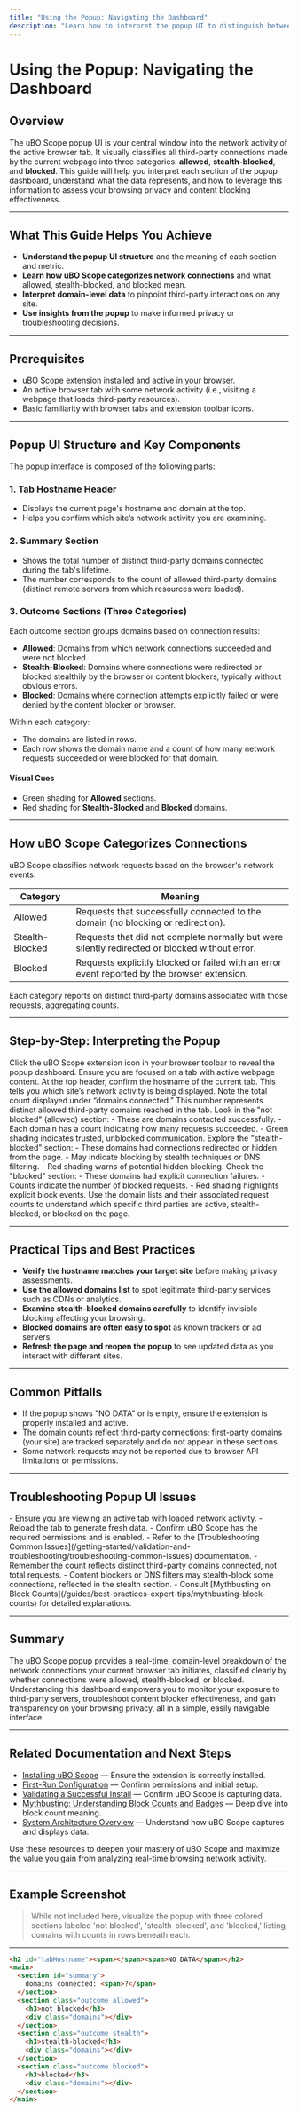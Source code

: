 ```yaml
---
title: "Using the Popup: Navigating the Dashboard"
description: "Learn how to interpret the popup UI to distinguish between allowed, stealth-blocked, and blocked third-party connections on any site you visit. This walkthrough explains each UI section, how data is categorized, and what each metric means for your browsing privacy."
---
```


# Using the Popup: Navigating the Dashboard

## Overview

The uBO Scope popup UI is your central window into the network activity of the active browser tab. It visually classifies all third-party connections made by the current webpage into three categories: **allowed**, **stealth-blocked**, and **blocked**. This guide will help you interpret each section of the popup dashboard, understand what the data represents, and how to leverage this information to assess your browsing privacy and content blocking effectiveness.

---

## What This Guide Helps You Achieve

- **Understand the popup UI structure** and the meaning of each section and metric.
- **Learn how uBO Scope categorizes network connections** and what allowed, stealth-blocked, and blocked mean.
- **Interpret domain-level data** to pinpoint third-party interactions on any site.
- **Use insights from the popup** to make informed privacy or troubleshooting decisions.

---

## Prerequisites

- uBO Scope extension installed and active in your browser.
- An active browser tab with some network activity (i.e., visiting a webpage that loads third-party resources).
- Basic familiarity with browser tabs and extension toolbar icons.

---

## Popup UI Structure and Key Components

The popup interface is composed of the following parts:

### 1. Tab Hostname Header

- Displays the current page's hostname and domain at the top.
- Helps you confirm which site’s network activity you are examining.

### 2. Summary Section

- Shows the total number of distinct third-party domains connected during the tab's lifetime.
- The number corresponds to the count of allowed third-party domains (distinct remote servers from which resources were loaded).

### 3. Outcome Sections (Three Categories)

Each outcome section groups domains based on connection results:

- **Allowed**: Domains from which network connections succeeded and were not blocked.
- **Stealth-Blocked**: Domains where connections were redirected or blocked stealthily by the browser or content blockers, typically without obvious errors.
- **Blocked**: Domains where connection attempts explicitly failed or were denied by the content blocker or browser.

Within each category:
- The domains are listed in rows.
- Each row shows the domain name and a count of how many network requests succeeded or were blocked for that domain.

#### Visual Cues

- Green shading for **Allowed** sections.
- Red shading for **Stealth-Blocked** and **Blocked** domains.

---

## How uBO Scope Categorizes Connections

uBO Scope classifies network requests based on the browser's network events:

| Category       | Meaning                                                                                         |
|----------------|------------------------------------------------------------------------------------------------|
| Allowed        | Requests that successfully connected to the domain (no blocking or redirection).               |
| Stealth-Blocked| Requests that did not complete normally but were silently redirected or blocked without error. |
| Blocked        | Requests explicitly blocked or failed with an error event reported by the browser extension.  |

Each category reports on distinct third-party domains associated with those requests, aggregating counts.

---

## Step-by-Step: Interpreting the Popup

<Steps>
<Step title="Open the Popup">
Click the uBO Scope extension icon in your browser toolbar to reveal the popup dashboard. Ensure you are focused on a tab with active webpage content.
</Step>

<Step title="Identify the Current Site">
At the top header, confirm the hostname of the current tab. This tells you which site’s network activity is being displayed.
</Step>

<Step title="Check the Summary">
Note the total count displayed under “domains connected.” This number represents distinct allowed third-party domains reached in the tab.
</Step>

<Step title="Review Allowed Domains">
Look in the "not blocked" (allowed) section:
- These are domains contacted successfully.
- Each domain has a count indicating how many requests succeeded.
- Green shading indicates trusted, unblocked communication.
</Step>

<Step title="Review Stealth-Blocked Domains">
Explore the "stealth-blocked" section:
- These domains had connections redirected or hidden from the page.
- May indicate blocking by stealth techniques or DNS filtering.
- Red shading warns of potential hidden blocking.
</Step>

<Step title="Review Blocked Domains">
Check the "blocked" section:
- These domains had explicit connection failures.
- Counts indicate the number of blocked requests.
- Red shading highlights explicit block events.
</Step>

<Step title="Analyze Counts and Domains">
Use the domain lists and their associated request counts to understand which specific third parties are active, stealth-blocked, or blocked on the page.
</Step>
</Steps>

---

## Practical Tips and Best Practices

- **Verify the hostname matches your target site** before making privacy assessments.
- **Use the allowed domains list** to spot legitimate third-party services such as CDNs or analytics.
- **Examine stealth-blocked domains carefully** to identify invisible blocking affecting your browsing.
- **Blocked domains are often easy to spot** as known trackers or ad servers.
- **Refresh the page and reopen the popup** to see updated data as you interact with different sites.

---

## Common Pitfalls

- If the popup shows "NO DATA" or is empty, ensure the extension is properly installed and active.
- The domain counts reflect third-party connections; first-party domains (your site) are tracked separately and do not appear in these sections.
- Some network requests may not be reported due to browser API limitations or permissions.

---

## Troubleshooting Popup UI Issues

<AccordionGroup title="Troubleshooting Popup Rendering and Data Issues">
<Accordion title="Popup shows 'NO DATA' or empty content">
- Ensure you are viewing an active tab with loaded network activity.
- Reload the tab to generate fresh data.
- Confirm uBO Scope has the required permissions and is enabled.
- Refer to the [Troubleshooting Common Issues](/getting-started/validation-and-troubleshooting/troubleshooting-common-issues) documentation.
</Accordion>
<Accordion title="Domain counts seem inconsistent with expected connections">
- Remember the count reflects distinct third-party domains connected, not total requests.
- Content blockers or DNS filters may stealth-block some connections, reflected in the stealth section.
- Consult [Mythbusting on Block Counts](/guides/best-practices-expert-tips/mythbusting-block-counts) for detailed explanations.
</Accordion>
</AccordionGroup>

---

## Summary

The uBO Scope popup provides a real-time, domain-level breakdown of the network connections your current browser tab initiates, classified clearly by whether connections were allowed, stealth-blocked, or blocked. Understanding this dashboard empowers you to monitor your exposure to third-party servers, troubleshoot content blocker effectiveness, and gain transparency on your browsing privacy, all in a simple, easily navigable interface.

---

## Related Documentation and Next Steps

- [Installing uBO Scope](/getting-started/installation-and-setup/installation) — Ensure the extension is correctly installed.
- [First-Run Configuration](/getting-started/installation-and-setup/first-run-configuration) — Confirm permissions and initial setup.
- [Validating a Successful Install](/getting-started/validation-and-troubleshooting/validating-install) — Confirm uBO Scope is capturing data.
- [Mythbusting: Understanding Block Counts and Badges](/guides/best-practices-expert-tips/mythbusting-block-counts) — Deep dive into block count meaning.
- [System Architecture Overview](/overview/architecture-concepts/system-architecture) — Understand how uBO Scope captures and displays data.

Use these resources to deepen your mastery of uBO Scope and maximize the value you gain from analyzing real-time browsing network activity.

---

## Example Screenshot

> While not included here, visualize the popup with three colored sections labeled 'not blocked', 'stealth-blocked', and 'blocked,' listing domains with counts in rows beneath each.

---

<uBO-Scope-Popup-UI-HTML-Structure-for-Reference>

```html
<h2 id="tabHostname"><span></span><span>NO DATA</span></h2>
<main>
  <section id="summary">
    domains connected: <span>?</span>
  </section>
  <section class="outcome allowed">
    <h3>not blocked</h3>
    <div class="domains"></div>
  </section>
  <section class="outcome stealth">
    <h3>stealth-blocked</h3>
    <div class="domains"></div>
  </section>
  <section class="outcome blocked">
    <h3>blocked</h3>
    <div class="domains"></div>
  </section>
</main>
```

</uBO-Scope-Popup-UI-HTML-Structure-for-Reference>